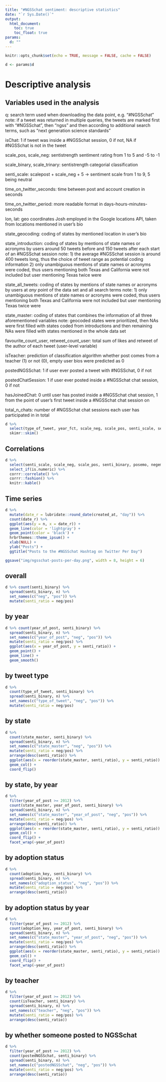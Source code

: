 ```yaml
---
title: "#NGSSchat sentiment: descriptive statistics"
date: "`r Sys.Date()`"
output:
  html_document:
    toc: true
    toc_float: true
params:
  d: ""
---
```


```r
knitr::opts_chunk$set(echo = TRUE, message = FALSE, cache = FALSE)
```

```r
d <- params$d
```

# Descriptive analysis

## Variables used in the analysis

q: search term used when downloading the data point, e.g. "#NGSSchat"
note: if a tweet was returned in multiple queries, the tweets are marked first
with "#NGSSchat", then "ngss" and then according to additional search
terms, such as "next generation science standards"

isChat: 1 if tweet was inside a #NGSSchat session, 0 if not, NA if #NGSSchat is not in 
the tweet

scale_pos, scale_neg: sentistrength sentiment rating from 1 to 5 and -5 to -1

scale_binary, scale_trinary: sentistrength categorial classification

senti_scale: scalepost + scale_neg + 5 -> sentiment scale from 1 to 9, 5 being neutral

time_on_twitter_seconds: time between post and account creation in seconds

time_on_twitter_period: more readable format in days-hours-minutes-seconds

lon, lat: geo coordinates Josh employed in the Google locations API, taken from
locations mentioned in user's bio

state_geocoding: coding of states by mentioned location in user's bio

state_introduction: coding of states by mentions of state names or acronyms by
users around 50 tweets before and 150 tweets after each start
of an #NGSSchat session
note: 1) the average #NGSSchat session is around 400 tweets long, thus the 
choice of tweet range as potential coding information
2) only unambiguous mentions of state names or acronyms were coded, thus
users mentioning both Texas and California were not included but
user mentioning Texas twice were

state_all_tweets: coding of states by mentions of state names or acronyms by users
at _any_ point of the data set and all search terms
note: 1) only unambiguous mentions of state names or acronyms were coded, thus
users mentioning both Texas and California were not included but
user mentioning Texas twice were

state_master: coding of states that combines the information of all three aforementioned
variables
note: geocoded states were prioritized, then NAs were first filled with states
coded from introductions and then remaining NAs were filled with states
mentioned in the whole data set

favourite_count_user, retweet_count_user: total sum of likes and retweet of the
author of each tweet (user-level variable)

isTeacher: prediction of classification algorithm whether post comes from a teacher (1)
or not (0), empty user bios were predicted as 0

postedNGSSchat: 1 if user ever posted a tweet with #NGSSchat, 0 if not

postedChatSession: 1 if user ever posted inside a #NGSSchat chat session, 0 if not

hasJoinedChat: 0 until user has posted inside a #NGSSchat chat session,
1 from the point of user's first tweet inside a #NGSSchat chat session on

total_n_chats: number of #NGSSchat chat sessions each user has participated in in total


```r
d %>% 
  select(type_of_tweet, year_fct, scale_neg, scale_pos, senti_scale, senti_binary, posemo, negemo, Analytic, cogproc, social, state_master, screen_name, year_of_post, near_adoption, before_adoption, after_adoption, no_adoption, favorite_count_user, retweet_count_user, followers_count, friends_count, time_on_twitter_period, reply_count, favorite_count, retweet_count, statuses_count, isTeacher, postedNGSSchat, postedChatSession, hasJoinedChat, total_n_chats) %>% 
  skimr::skim()
```

## Correlations

```r
d %>% 
  select(senti_scale, scale_neg, scale_pos, senti_binary, posemo, negemo, Analytic, cogproc, social, type_of_tweet, year_fct, state_master, screen_name, year_of_post, near_adoption, before_adoption, after_adoption, no_adoption, favorite_count_user, retweet_count_user, followers_count, friends_count, time_on_twitter_period, reply_count, favorite_count, retweet_count, statuses_count, isTeacher, postedNGSSchat, postedChatSession, hasJoinedChat, total_n_chats) %>% 
  select_if(is.numeric) %>% 
  corrr::correlate() %>% 
  corrr::fashion() %>%
  knitr::kable()
```

## Time series

```r
d %>% 
  mutate(date_r = lubridate::round_date(created_at, "day")) %>% 
  count(date_r) %>% 
  ggplot(aes(y = n, x = date_r)) +
  geom_line(color = 'lightgray') +
  geom_point(color = 'black') +
  hrbrthemes::theme_ipsum() +
  xlab(NULL) +
  ylab("Posts") +
  ggtitle("Posts to the #NGSSchat Hashtag on Twitter Per Day")

ggsave("img/ngsschat-posts-per-day.png", width = 8, height = 6)
```

## overall

```r
d %>% count(senti_binary) %>% 
  spread(senti_binary, n) %>% 
  set_names(c("neg", "pos")) %>% 
  mutate(senti_ratio = neg/pos)
```

## by year 

```r
d %>% count(year_of_post, senti_binary) %>% 
  spread(senti_binary, n) %>% 
  set_names(c("year_of_post", "neg", "pos")) %>%
  mutate(senti_ratio = neg/pos) %>% 
  ggplot(aes(x = year_of_post, y = senti_ratio)) +
  geom_point() +
  geom_line() +
  geom_smooth()
```

## by tweet type

```r
d %>% 
  count(type_of_tweet, senti_binary) %>% 
  spread(senti_binary, n) %>% 
  set_names(c("type_of_tweet", "neg", "pos")) %>% 
  mutate(senti_ratio = neg/pos)
```

## by state

```r
d %>% 
  count(state_master, senti_binary) %>% 
  spread(senti_binary, n) %>% 
  set_names(c("state_master", "neg", "pos")) %>% 
  mutate(senti_ratio = neg/pos) %>% 
  arrange(desc(senti_ratio)) %>% 
  ggplot(aes(x = reorder(state_master, senti_ratio), y = senti_ratio)) +
  geom_col() +
  coord_flip()
```

## by state, by year

```r
d %>% 
  filter(year_of_post >= 2012) %>% 
  count(state_master, year_of_post, senti_binary) %>% 
  spread(senti_binary, n) %>% 
  set_names(c("state_master", "year_of_post", "neg", "pos")) %>% 
  mutate(senti_ratio = neg/pos) %>% 
  arrange(desc(senti_ratio)) %>% 
  ggplot(aes(x = reorder(state_master, senti_ratio), y = senti_ratio)) +
  geom_col() +
  coord_flip() +
  facet_wrap(~year_of_post)
```

## by adoption status

```r
d %>% 
  count(adoption_key, senti_binary) %>% 
  spread(senti_binary, n) %>% 
  set_names(c("adoption_status", "neg", "pos")) %>% 
  mutate(senti_ratio = neg/pos) %>% 
  arrange(desc(senti_ratio))
```

## by adoption status by year

```r
d %>% 
  filter(year_of_post >= 2012) %>% 
  count(adoption_key, year_of_post, senti_binary) %>% 
  spread(senti_binary, n) %>% 
  set_names(c("state_master", "year_of_post", "neg", "pos")) %>% 
  mutate(senti_ratio = neg/pos) %>% 
  arrange(desc(senti_ratio)) %>% 
  ggplot(aes(x = reorder(state_master, senti_ratio), y = senti_ratio)) +
  geom_col() +
  coord_flip() +
  facet_wrap(~year_of_post)
```

## by teacher

```r
d %>% 
  filter(year_of_post >= 2012) %>% 
  count(isTeacher, senti_binary) %>% 
  spread(senti_binary, n) %>% 
  set_names(c("teacher", "neg", "pos")) %>% 
  mutate(senti_ratio = neg/pos) %>% 
  arrange(desc(senti_ratio))
```

## by whether someone posted to NGSSchat

```r
d %>% 
  filter(year_of_post >= 2012) %>% 
  count(postedNGSSchat, senti_binary) %>% 
  spread(senti_binary, n) %>% 
  set_names(c("postedNGSSchat", "neg", "pos")) %>% 
  mutate(senti_ratio = neg/pos) %>% 
  arrange(desc(senti_ratio))
```
